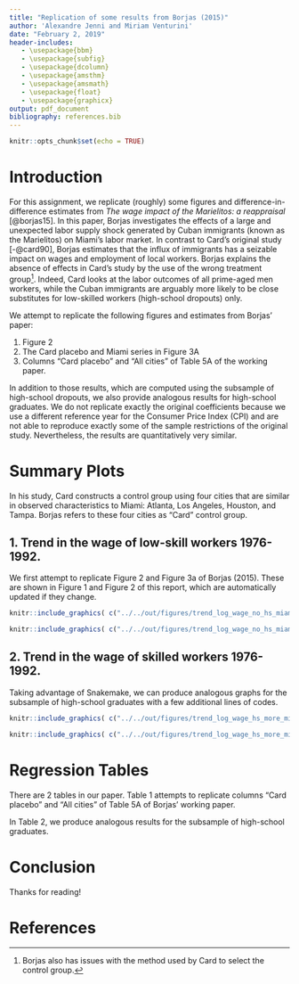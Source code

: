 ---
title: "Replication of some results from Borjas (2015)"
author: 'Alexandre Jenni and Miriam Venturini'
date: "February 2, 2019"
header-includes:
   - \usepackage{bbm}
   - \usepackage{subfig}
   - \usepackage{dcolumn}
   - \usepackage{amsthm}
   - \usepackage{amsmath}
   - \usepackage{float}
   - \usepackage{graphicx}
output: pdf_document
bibliography: references.bib
---

```{r setup, include=FALSE}
knitr::opts_chunk$set(echo = TRUE)
```

# Introduction

For this assignment, we replicate (roughly) some figures and difference-in-difference estimates from _The wage impact of the Marielitos: a reappraisal_ [@borjas15].
In this paper, Borjas investigates the effects of a large and unexpected labor supply shock generated by Cuban immigrants (known as the Marielitos) on Miami's labor market.
In contrast to Card's original study [-@card90], Borjas estimates that the influx of immigrants has a seizable impact on wages and employment of local workers.
Borjas explains the absence of effects in Card's study by the use of the wrong treatment group[^1].
Indeed, Card looks at the labor outcomes of all prime-aged men workers, while the Cuban immigrants are arguably more likely to be close substitutes for low-skilled workers (high-school dropouts) only.



[^1]: Borjas also has issues with the method used by Card to select the control group.

We attempt to replicate the following figures and estimates from Borjas' paper:

1. Figure 2
2. The Card placebo and Miami series in Figure 3A
3. Columns "Card placebo" and "All cities" of Table 5A of the working paper.


In addition to those results, which are computed using the subsample of high-school dropouts, we also provide analogous results for high-school graduates. We do not replicate exactly the original coefficients because we use a different reference year for the Consumer Price Index (CPI) and are not able to reproduce exactly some of the sample restrictions of the original study. Nevertheless, the results are quantitatively very similar.


# Summary Plots
In his study, Card constructs a control group using four cities that are similar in observed characteristics to Miami: Atlanta, Los Angeles, Houston, and Tampa.
Borjas refers to these four cities as "Card" control group.

## 1. Trend in the wage of low-skill workers 1976-1992.
We first attempt to replicate Figure 2 and Figure 3a of Borjas (2015).
These are shown in Figure 1 and Figure 2 of this report, which are automatically updated if they change.

```{r fig-nohs, fig.align="center", fig.pos="H", echo = FALSE, fig.cap = 'Log weekly wage of high school dropouts, Miami vs. all other US cities', fig.subcap = c('Subcaption1', 'Subcaption2'), fig.show = "hold", out.width = '.70\\linewidth', fig.asp = 1, fig.ncol = 1}
knitr::include_graphics( c("../../out/figures/trend_log_wage_no_hs_miami_vs_not_miami.pdf"))
```

```{r fig-nohsc, fig.align="center", fig.pos="H", echo = FALSE, fig.cap = 'Log weekly wage of high school dropouts, Miami vs. Card placebo', fig.subcap = c('Subcaption1', 'Subcaption2'), fig.show = "hold", out.width = '.70\\linewidth', fig.asp = 1, fig.ncol = 1}
knitr::include_graphics( c("../../out/figures/trend_log_wage_no_hs_miami_vs_card.pdf"))
```

## 2. Trend in the wage of skilled workers 1976-1992.
Taking advantage of Snakemake, we can produce analogous graphs for the subsample
of high-school graduates with a few additional lines of codes.

```{r fig-fighs, fig.align="center", fig.pos="H", echo = FALSE, fig.cap = 'Log weekly wage of high school graduates, Miami vs. all other US cities', fig.subcap = c('Subcaption1', 'Subcaption2'), fig.show = "hold", out.width = '.70\\linewidth', fig.asp = 1, fig.ncol = 1}
knitr::include_graphics( c("../../out/figures/trend_log_wage_hs_more_miami_vs_not_miami.pdf"))
```

```{r fig-fighsc, fig.align="center", fig.pos="H", echo = FALSE, fig.cap = 'Log weekly wage of high school graduates, Miami vs. Card placebo', fig.subcap = c('Subcaption1', 'Subcaption2'), fig.show = "hold", out.width = '.70\\linewidth', fig.asp = 1, fig.ncol = 1}
knitr::include_graphics( c("../../out/figures/trend_log_wage_hs_more_miami_vs_card.pdf"))
```


# Regression Tables

There are 2 tables in our paper. Table 1 attempts to replicate columns "Card placebo" and "All cities" of Table 5A of Borjas' working paper.
\input{../../out/tables/table_did_no_hs.tex}

In Table 2, we produce analogous results for the subsample of high-school graduates.
\input{../../out/tables/table_did_hs_more.tex}

# Conclusion

Thanks for reading!

# References
